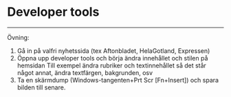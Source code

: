# Developer tools

---

Övning:

1. Gå in på valfri nyhetssida (tex Aftonbladet, HelaGotland, Expressen)
2. Öppna upp developer tools och börja ändra innehållet och stilen på hemsidan
   Till exempel ändra rubriker och textinnehållet så det står något annat, ändra textfärgen, bakgrunden, osv
3. Ta en skärmdump (Windows-tangenten+Prt Scr [Fn+Insert]) och spara bilden till senare.
